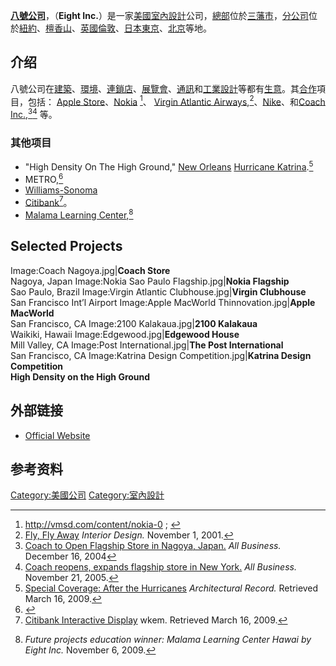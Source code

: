 
{{Infobox_Company |
company_name   = 八号公司 |
company_name_en   = Eight Inc. |
foundation     = [[加利福尼亚|加利福尼亚]]（1989年） |
location       = [[加利福尼亚|加利福尼亚]]的[[旧金山|旧金山]]  |
key_people = Tim Kobe, 创始人 <br />Wilhelm Oehl <br />Erik Anderson<br />Jil Kobe<br />Hilary Clark<br />Doo Ho Lee<br />Mark Little|
}}

'''[[八號公司|八號公司]]'''，（'''Eight Inc.'''）是一家[[美國|美國]][[室內設計|室內設計]]公司，[[總部|總部]]位於[[三藩市|三藩市]]，[[分公司|分公司]]位於[[紐約|紐約]]、[[檀香山|檀香山]]、[[英國|英國]][[倫敦|倫敦]]、[[日本|日本]][[東京|東京]]、[[北京|北京]]等地。

== 介绍 ==
八號公司在[[建築|建築]]、[[環境|環境]]、[[連鎖店|連鎖店]]、[[展覽會|展覽會]]、[[通訊|通訊]]和[[工業設計|工業設計]]等都有[[生意|生意]]。其[[合作|合作]]項目，包括： [[Apple_Store|Apple Store]]、[[Nokia|Nokia]] <ref>http://vmsd.com/content/nokia-0 {{Wayback|url=http://vmsd.com/content/nokia-0 |date=20091211201204 }}; {{cite web |url=http://www.idsa.org/IDEA_Awards/gallery/2008/award_details.asp?ID=35918392 |title=存档副本 |accessdate=2009-07-07 |deadurl=yes |archiveurl=https://web.archive.org/web/20080801235316/http://www.idsa.org/IDEA_Awards/gallery/2008/award_details.asp?ID=35918392 |archivedate=2008-08-01 }}</ref>、 [[Virgin_Atlantic_Airways|Virgin Atlantic Airways]],<ref>[http://www.interiordesign.net/article/CA183921.html?q=virgin+atlantic+fly+fly+away Fly, Fly Away]{{dead link|date=2017年11月 |bot=InternetArchiveBot |fix-attempted=yes }} ''Interior Design.'' November 1, 2001.</ref>、[[Nike|Nike]]、和[[Coach_Inc.|Coach Inc.]],<ref>[http://www.allbusiness.com/marketing-advertising/marketing-advertising-measures/5609966-1.html Coach to Open Flagship Store in Nagoya, Japan.] ''All Business.'' December 16, 2004</ref><ref>[http://www.allbusiness.com/retail-trade/miscellaneous-retail/4439420-1.html Coach reopens, expands flagship store in New York.] ''All Business.'' November 21, 2005.</ref> 等。

=== 其他项目 ===
* "High Density On The High Ground," [[New_Orleans|New Orleans]] [[Hurricane_Katrina|Hurricane Katrina]].<ref>[http://archrecord.construction.com/news/katrina/competiition/_eightinc.asp Special Coverage: After the Hurricanes] {{Wayback|url=http://archrecord.construction.com/news/katrina/competiition/_eightinc.asp |date=20101204013528 }} ''Architectural Record.'' Retrieved March 16, 2009.</ref>
* METRO,<ref>{{Cite web |url=http://www.steelcase.com/na/archipelago_products.aspx?f=12258 |title=Steelcase Product Page |accessdate=2009-11-18 |archive-date=2007-10-26 |archive-url=https://web.archive.org/web/20071026012705/http://www.steelcase.com/na/archipelago_products.aspx?f=12258 |dead-url=no }}</ref>
* [[Williams-Sonoma|Williams-Sonoma]]
* [[Citibank|Citibank]]<ref>[http://www.wkem.us/work/wk_citibank.html Citibank Interactive Display] {{Wayback|url=http://www.wkem.us/work/wk_citibank.html |date=20090502221528 }} wkem. Retrieved March 16, 2009.</ref>。
* [[Malama_Learning_Center|Malama Learning Center]],<ref>{{cite web |url=http://www.worldarchitecturefestival.com/news-detail.cfm?newsId=114 |title=存档副本 |accessdate=2009-11-18 |deadurl=yes |archiveurl=https://web.archive.org/web/20091116134243/http://www.worldarchitecturefestival.com/news-detail.cfm?newsId=114 |archivedate=2009-11-16 }} ''Future projects education winner: Malama Learning Center Hawai by Eight Inc.'' November 6, 2009.</ref>

== Selected Projects ==
<gallery> 
Image:Coach Nagoya.jpg|'''Coach Store'''<br /> Nagoya, Japan
Image:Nokia Sao Paulo Flagship.jpg|'''Nokia Flagship'''<br />Sao Paulo, Brazil
Image:Virgin Atlantic Clubhouse.jpg|'''Virgin Clubhouse'''<br />San Francisco Int’l Airport
Image:Apple MacWorld Thinnovation.jpg|'''Apple MacWorld'''<br />San Francisco, CA
Image:2100 Kalakaua.jpg|'''2100 Kalakaua'''<br />Waikiki, Hawaii
Image:Edgewood.jpg|'''Edgewood House'''<br /> Mill Valley, CA
Image:Post International.jpg|'''The Post International'''<br /> San Francisco, CA
Image:Katrina Design Competition.jpg|'''Katrina Design Competition <br /> High Density on the High Ground'''
</gallery>

==外部链接==
* [http://www.eightinc.com Official Website]{{Wayback|url=http://www.eightinc.com/ |date=20080913220719 }}

==参考资料==
<references />

[[Category:美國公司|Category:美國公司]]
[[Category:室內設計|Category:室內設計]]